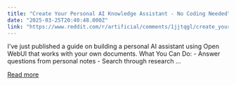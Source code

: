 ```yaml
---
title: "Create Your Personal AI Knowledge Assistant - No Coding Needed"
date: "2025-03-25T20:40:48.000Z"
link: "https://www.reddit.com/r/artificial/comments/1jjtqgl/create_your_personal_ai_knowledge_assistant_no/"
---
```


I've just published a guide on building a personal AI assistant using Open WebUI that works with your own documents.
 What You Can Do: - Answer questions from personal notes - Search through research ...

[Read more](https://www.reddit.com/r/artificial/comments/1jjtqgl/create_your_personal_ai_knowledge_assistant_no/)
